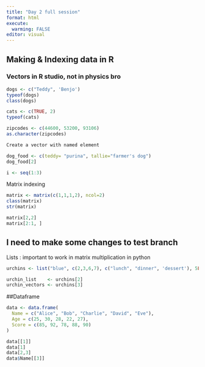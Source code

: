 ```yaml
---
title: "Day 2 full session"
format: html
execute: 
  warming: FALSE 
editor: visual
---
```


## Making & Indexing data in R

### Vectors in R studio, not in physics bro

```r
dogs <- c("Teddy", 'Benjo')
typeof(dogs)
class(dogs)
```

```r
cats <- c(TRUE, 2)
typeof(cats)
```

```r
zipcodes <- c(44600, 53200, 93106)
as.character(zipcodes)
```

```r
Create a vector with named element

```

```r
dog_food <- c(teddy= "purina", tallie="farmer's dog")
dog_food[2]
```

```r
i <- seq(1:3)

```

Matrix indexing

```r
matrix <- matrix(c(1,1,1,2), ncol=2)
class(matrix)
str(matrix)
```

```r
matrix[2,2]
matrix[2:1, ]
```

## I need to make some changes to test branch

Lists : important to work in matrix multiplication in python

```r
urchins <- list("blue", c(2,3,6,7), c("lunch", "dinner", 'dessert'), 5L)
```

```r
urchin_list    <- urchins[2]
urchin_vectors <- urchins[3]
```

##Dataframe

```r
data <- data.frame(
  Name = c("Alice", "Bob", "Charlie", "David", "Eve"),
  Age = c(25, 30, 28, 22, 27),
  Score = c(85, 92, 78, 88, 90)
)

data[[1]]
data[1]
data[2,3]
data$Name[[3]]
```
